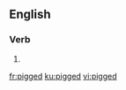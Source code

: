 ==English==

===Verb===
{{head|en|verb form}}

# {{en-past of|pig}}

[[fr:pigged]]
[[ku:pigged]]
[[vi:pigged]]